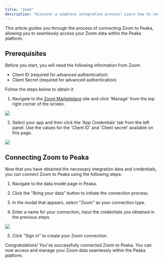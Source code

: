 ```yaml
---
title: "Zoom"
description: "Discover a seamless integration process! Learn how to connect Zoom to Peaka effortlessly for streamlined transactions."
---
```


This article guides you through the process of connecting Zoom to Peaka, allowing you to seamlessly access your Zoom data within the Peaka platform.

## Prerequisites

Before you start, you will need the following information from Zoom.

- Client ID (required for advanced authentication)
- Client Secret (required for advanced authentication)

Follow the steps below to obtain it:

1. Navigate to the [Zoom Marketplace](https://marketplace.zoom.us/) site and click 'Manage' from the top right corner of the screen.

<img src="https://cdn.peaka.com/integrations/zoom-1.png" />

2. Select your app and then click the 'App Credentials' tab from the left panel. Use the values for the 'Client ID' and 'Client secret' available on this page.

<img src="https://cdn.peaka.com/integrations/zoom-2.png" />

## Connecting Zoom to Peaka

Now that you have obtained the necessary integration data and credentials, you can connect Zoom to Peaka using the following steps:

1. Navigate to the data model page in Peaka.

2. Click the "Bring your data" button to initiate the connection process.

3. In the modal that appears, select "Zoom" as your connection type.

4. Enter a name for your connection, input the credentials you obtained in the previous steps.

<img src="https://cdn.peaka.com/integrations/zoom-3.png" />

5. Click "Sign in" to create your Zoom connection.

Congratulations! You've successfully connected Zoom to Peaka. You can now access and manage your Zoom data seamlessly within the Peaka platform.

